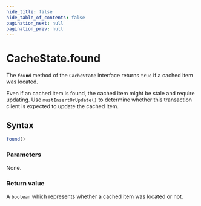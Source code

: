 ```yaml
---
hide_title: false
hide_table_of_contents: false
pagination_next: null
pagination_prev: null
---
```

# CacheState.found

The **`found`** method of the `CacheState` interface returns `true` if a cached item was located.

Even if an cached item is found, the cached item might be stale and require updating. Use `mustInsertOrUpdate()` to determine whether this transaction client is expected to update the cached item.

## Syntax

```js
found()
```

### Parameters

None.

### Return value

A `boolean` which represents whether a cached item was located or not.
